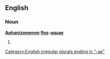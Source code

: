 ==English==
===Noun===
'''[[Aphanizomenon]] [[flos]]-[[aqua]]e'''
# {{plural of|[[Aphanizomenon flos-aqua]]}}

[[Category:English irregular plurals ending in "-ae"]]